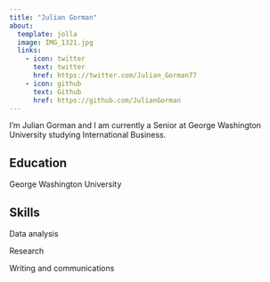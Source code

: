 ```yaml
---
title: "Julian Gorman"
about:
  template: jolla
  image: IMG_1321.jpg
  links:
    - icon: twitter
      text: twitter
      href: https://twitter.com/Julian_Gorman77
    - icon: github
      text: Github
      href: https://github.com/JulianGorman
---
```


I'm Julian Gorman and I am currently a Senior at George Washington University studying International Business.

## Education

George Washington University

## Skills

Data analysis

Research

Writing and communications

